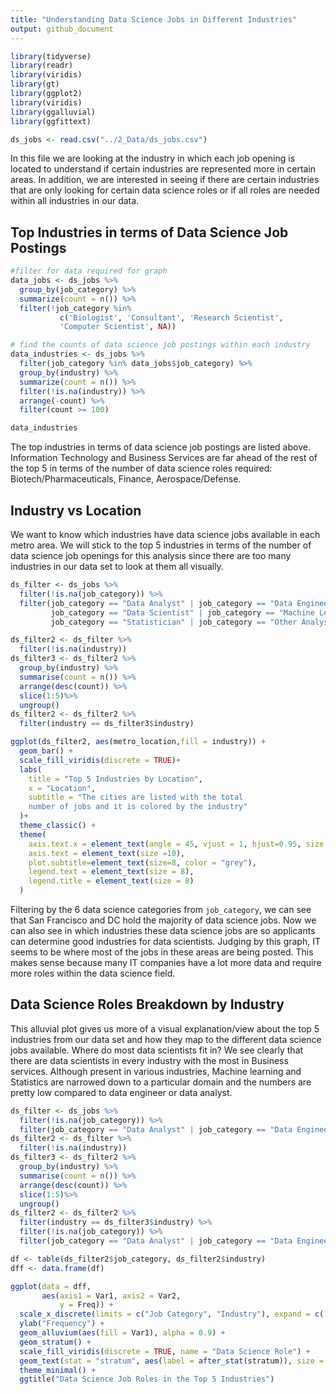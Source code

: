 ```yaml
---
title: "Understanding Data Science Jobs in Different Industries"
output: github_document
---
```


```r
library(tidyverse)
library(readr)
library(viridis)
library(gt)
library(ggplot2)
library(viridis)
library(ggalluvial)
library(ggfittext)

ds_jobs <- read.csv("../2_Data/ds_jobs.csv")
```

In this file we are looking at the industry in which each job opening is located to understand if certain industries are represented more in certain areas. In addition, we are interested in seeing if there are certain industries that are only looking for certain data science roles or if all roles are needed within all industries in our data.

## Top Industries in terms of Data Science Job Postings

```r
#filter for data required for graph
data_jobs <- ds_jobs %>% 
  group_by(job_category) %>% 
  summarize(count = n()) %>% 
  filter(!job_category %in% 
           c('Biologist', 'Consultant', 'Research Scientist', 
           'Computer Scientist', NA))

# find the counts of data science job postings within each industry
data_industries <- ds_jobs %>%
  filter(job_category %in% data_jobs$job_category) %>% 
  group_by(industry) %>% 
  summarize(count = n()) %>% 
  filter(!is.na(industry)) %>% 
  arrange(-count) %>% 
  filter(count >= 100)

data_industries
```

The top industries in terms of data science job postings are listed above. Information Technology and Business Services are far ahead of the rest of the top 5 in terms of the number of data science roles required: Biotech/Pharmaceuticals, Finance, Aerospace/Defense.

## Industry vs Location

We want to know which industries have data science jobs available in each metro area. We will stick to the top 5 industries in terms of the number of data science job openings for this analysis since there are too many industries in our data set to look at them all visually.

```r
ds_filter <- ds_jobs %>%
  filter(!is.na(job_category)) %>%
  filter(job_category == "Data Analyst" | job_category == "Data Engineer" | 
         job_category == "Data Scientist" | job_category == "Machine Learning Engineer" |
         job_category == "Statistician" | job_category == "Other Analyst")

ds_filter2 <- ds_filter %>%
  filter(!is.na(industry))
ds_filter3 <- ds_filter2 %>%
  group_by(industry) %>%
  summarise(count = n()) %>%
  arrange(desc(count)) %>%
  slice(1:5)%>%
  ungroup()
ds_filter2 <- ds_filter2 %>%
  filter(industry == ds_filter3$industry)

ggplot(ds_filter2, aes(metro_location,fill = industry)) +
  geom_bar() +
  scale_fill_viridis(discrete = TRUE)+
  labs(
    title = "Top 5 Industries by Location",
    x = "Location",
    subtitle = "The cities are listed with the total 
    number of jobs and it is colored by the industry"
  )+
  theme_classic() +
  theme(
    axis.text.x = element_text(angle = 45, vjust = 1, hjust=0.95, size = 8),
    axis.text = element_text(size =10),
    plot.subtitle=element_text(size=8, color = "grey"),
    legend.text = element_text(size = 8),
    legend.title = element_text(size = 8)
  )
```

Filtering by the 6 data science categories from `job_category`, we can see that San Francisco and DC hold the majority of data science jobs. Now we can also see in which industries these data science jobs are so applicants can determine good industries for data scientists. Judging by this graph, IT seems to be where most of the jobs in these areas are being posted. This makes sense because many IT companies have a lot more data and require more roles within the data science field.

## Data Science Roles Breakdown by Industry

This alluvial plot gives us more of a visual explanation/view about the top 5 industries from our data set and how they map to the different data science jobs available. Where do most data scientists fit in? We see clearly that there are data scientists in every industry with the most in Business services. Although present in various industries, Machine learning and Statistics are narrowed down to a particular domain and the numbers are pretty low compared to data engineer or data analyst.

```R
ds_filter <- ds_jobs %>%
  filter(!is.na(job_category)) %>%
  filter(job_category == "Data Analyst" | job_category == "Data Engineer" | job_category == "Data Scientist" | job_category == "Machine Learning Engineer" | job_category == "Statistician" | job_category == "Other Analyst")
ds_filter2 <- ds_filter %>%
  filter(!is.na(industry))
ds_filter3 <- ds_filter2 %>%
  group_by(industry) %>%
  summarise(count = n()) %>%
  arrange(desc(count)) %>%
  slice(1:5)%>%
  ungroup()
ds_filter2 <- ds_filter2 %>%
  filter(industry == ds_filter3$industry) %>%
  filter(!is.na(job_category)) %>%
  filter(job_category == "Data Analyst" | job_category == "Data Engineer" | job_category == "Data Scientist" | job_category == "Machine Learning Engineer" | job_category == "Statistician")

df <- table(ds_filter2$job_category, ds_filter2$industry)
dff <- data.frame(df)

ggplot(data = dff,
       aes(axis1 = Var1, axis2 = Var2,
           y = Freq)) +
  scale_x_discrete(limits = c("Job Category", "Industry"), expand = c(.2, .05)) +
  ylab("Frequency") +
  geom_alluvium(aes(fill = Var1), alpha = 0.9) +
  geom_stratum() +
  scale_fill_viridis(discrete = TRUE, name = "Data Science Role") +
  geom_text(stat = "stratum", aes(label = after_stat(stratum)), size = 2) +
  theme_minimal() +
  ggtitle("Data Science Job Roles in the Top 5 Industries")
```
